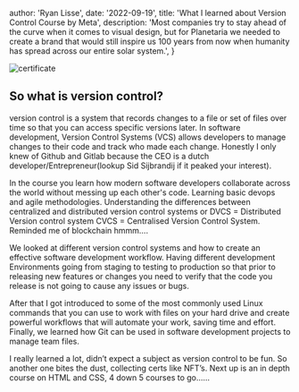 
  author: 'Ryan Lisse',
  date: '2022-09-19',
  title: 'What I learned about Version Control Course by Meta',
  description:
    'Most companies try to stay ahead of the curve when it comes to visual design, but for Planetaria we needed to create a brand that would still inspire us 100 years from now when humanity has spread across our entire solar system.',
}


<Image src={heading} alt="certificate" />

## So what is version control? 
version control is a system that records changes to a file or set of files over time so that you can access specific versions later. In software development, Version Control Systems (VCS) allows developers to manage changes to their code and track who made each change.
Honestly I only knew of Github and Gitlab because the CEO is a dutch developer/Entrepreneur(lookup Sid Sijbrandij if it peaked your interest).



In the course you learn how modern software developers collaborate across the world without messing up each other's code.
Learning basic devops and agile methodologies.
Understanding the differences between centralized and distributed version control systems or DVCS = Distributed Version control system
CVCS = Centralised Version Control System. 
Reminded me of blockchain hmmm….

We looked at different version control systems and how to create an effective software development workflow.
Having different development Environments going from staging to testing to production so that prior to releasing new features or changes you need to verify that the code you release is not going to cause any issues or bugs.


After that I got introduced to some of the most commonly used Linux commands that you can use to work with files on your hard drive and create powerful workflows that will automate your work, saving time and effort. 
Finally, we learned how Git can be used in software development projects to manage team files. 

I really learned a lot, didn’t expect a subject as version control to be fun.
So another one bites the dust, collecting certs like NFT’s.
Next up is an in depth course on HTML and CSS, 4 down 5 courses to go……